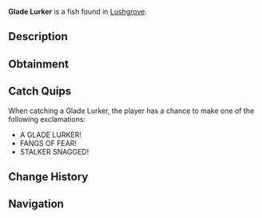 {{FishInfobox
|image          = Glade Lurker.png
|rarity         = Legendary
|sea            = Second Sea
|location       = [[Lushgrove]]
|sublocation    = 
|sources        = Fishing Rod
|radar_location = 
|prog_speed     = -55
|xp             = 650
|weather        = Foggy
|time           = Night
|season         = Autumn
|bait           = Lushrooms
|base_weight    = 160
|base_value     = 1300
|weight_range   = 95
|base_chance    = 14
|base_resil     = 30
}}
'''Glade Lurker''' is a {{Rarity|Legendary}} fish found in [[Lushgrove]].

== Description ==
{{Description|A dark green-yellow fish with menacing fangs, stalking the glades beneath the waves.|Bestiary Entry}}

== Obtainment ==
{{Description|It prowls when the night cloaks the fading leaves.|Bestiary Hint}}
{{Fish Availability|
Lushgrove
|top_rods      = 
Steady Rod\76647.23\84523.05;
Krampus's Rod\66415.29\74510.58;
Magma Rod\66106.82\90869.59;
Frostfire Rod\64821.66\73816.92;
Great Rod of Oscar\63255.83\138751.81;
Firefly Rod\42183.83\147476.07;
Free Spirit Rod\57358.68\141390.6;
Astralhook Rod\59191.5\140486;
Fang of the Eclipse\49880.86\135185.68;
Adventurer's Rod\29780.45\106193.91;
Candy Cane Rod\36859.34\97468.61;
Long Rod\25903.67\96885.72;
Verdant Shear Rod\44165.34\120512.8;
Blazebringer Rod\43177.42\115473.58;
Trident Rod\41899\101927.25;
Ethereal Prism Rod\30146.25\83393.22;
Seraphic Rod\29886.72\81551.09;
No-Life Rod\28969.86\81625.37;
Rod Of The Exalted One\27878.07\75050.13;
Rod Of The Forgotten Fang\27876.61\76328.56;
Challenger's Rod\27776.91\77975.95;
Rod Of The Depths\26996.34\74698.82;
Depthseeker Rod\26157.36\75702.91;
Volcanic Rod\26048.32\74225.46;
Zeus Rod\25842.45\73638.83;
Avalanche Rod\25800.81\74789.57
|recommended   = Astralhook Rod
}}

== Catch Quips ==
When catching a Glade Lurker, the player has a chance to make one of the following exclamations:
* A GLADE LURKER!
* FANGS OF FEAR!
* STALKER SNAGGED!

== Change History ==
{{Change History|{{subst:Current Version}}}}

== Navigation ==
{{Fish Navbox|Lushgrove}}